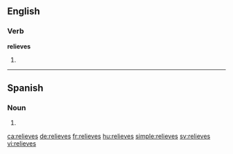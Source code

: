 ==English==

===Verb===
'''relieves'''

# {{third-person singular of|relieve}}

----

==Spanish==

===Noun===
{{head|es|noun form|g=m|g2=p}}

# {{plural of|nocat=1|relieve|lang=es}}

[[ca:relieves]]
[[de:relieves]]
[[fr:relieves]]
[[hu:relieves]]
[[simple:relieves]]
[[sv:relieves]]
[[vi:relieves]]